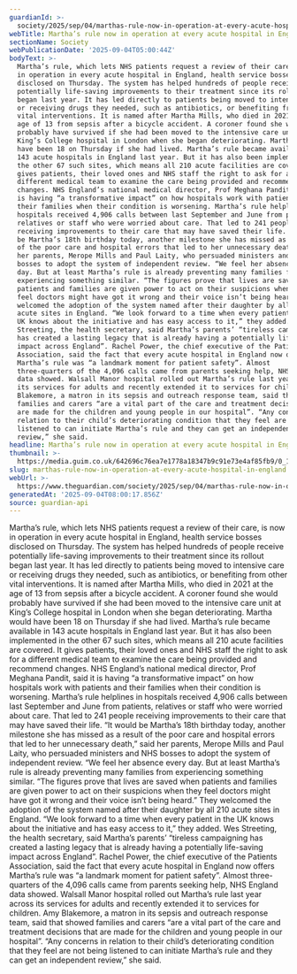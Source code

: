 ```yaml
---
guardianId: >-
  society/2025/sep/04/marthas-rule-now-in-operation-at-every-acute-hospital-in-england
webTitle: Martha’s rule now in operation at every acute hospital in England
sectionName: Society
webPublicationDate: '2025-09-04T05:00:44Z'
bodyText: >-
  Martha’s rule, which lets NHS patients request a review of their care, is now
  in operation in every acute hospital in England, health service bosses
  disclosed on Thursday. The system has helped hundreds of people receive
  potentially life-saving improvements to their treatment since its rollout
  began last year. It has led directly to patients being moved to intensive care
  or receiving drugs they needed, such as antibiotics, or benefiting from other
  vital interventions. It is named after Martha Mills, who died in 2021 at the
  age of 13 from sepsis after a bicycle accident. A coroner found she would
  probably have survived if she had been moved to the intensive care unit at
  King’s College hospital in London when she began deteriorating. Martha would
  have been 18 on Thursday if she had lived. Martha’s rule became available in
  143 acute hospitals in England last year. But it has also been implemented in
  the other 67 such sites, which means all 210 acute facilities are covered. It
  gives patients, their loved ones and NHS staff the right to ask for a
  different medical team to examine the care being provided and recommend
  changes. NHS England’s national medical director, Prof Meghana Pandit, said it
  is having “a transformative impact” on how hospitals work with patients and
  their families when their condition is worsening. Martha’s rule helplines in
  hospitals received 4,906 calls between last September and June from patients,
  relatives or staff who were worried about care. That led to 241 people
  receiving improvements to their care that may have saved their life. “It would
  be Martha’s 18th birthday today, another milestone she has missed as a result
  of the poor care and hospital errors that led to her unnecessary death,” said
  her parents, Merope Mills and Paul Laity, who persuaded ministers and NHS
  bosses to adopt the system of independent review. “We feel her absence every
  day. But at least Martha’s rule is already preventing many families from
  experiencing something similar. “The figures prove that lives are saved when
  patients and families are given power to act on their suspicions when they
  feel doctors might have got it wrong and their voice isn’t being heard.” They
  welcomed the adoption of the system named after their daughter by all 210
  acute sites in England. “We look forward to a time when every patient in the
  UK knows about the initiative and has easy access to it,” they added. Wes
  Streeting, the health secretary, said Martha’s parents’ “tireless campaigning
  has created a lasting legacy that is already having a potentially life-saving
  impact across England”. Rachel Power, the chief executive of the Patients
  Association, said the fact that every acute hospital in England now offers
  Martha’s rule was “a landmark moment for patient safety”. Almost
  three-quarters of the 4,096 calls came from parents seeking help, NHS England
  data showed. Walsall Manor hospital rolled out Martha’s rule last year across
  its services for adults and recently extended it to services for children. Amy
  Blakemore, a matron in its sepsis and outreach response team, said that showed
  families and carers “are a vital part of the care and treatment decisions that
  are made for the children and young people in our hospital”. “Any concerns in
  relation to their child’s deteriorating condition that they feel are not being
  listened to can initiate Martha’s rule and they can get an independent
  review,” she said.
headline: Martha’s rule now in operation at every acute hospital in England
thumbnail: >-
  https://media.guim.co.uk/642696c76ea7e1778a18347b9c91e73e4af85fb9/0_124_1629_1302/500.jpg
slug: marthas-rule-now-in-operation-at-every-acute-hospital-in-england
webUrl: >-
  https://www.theguardian.com/society/2025/sep/04/marthas-rule-now-in-operation-at-every-acute-hospital-in-england
generatedAt: '2025-09-04T08:00:17.856Z'
source: guardian-api
---
```

Martha’s rule, which lets NHS patients request a review of their care, is now in operation in every acute hospital in England, health service bosses disclosed on Thursday. The system has helped hundreds of people receive potentially life-saving improvements to their treatment since its rollout began last year. It has led directly to patients being moved to intensive care or receiving drugs they needed, such as antibiotics, or benefiting from other vital interventions. It is named after Martha Mills, who died in 2021 at the age of 13 from sepsis after a bicycle accident. A coroner found she would probably have survived if she had been moved to the intensive care unit at King’s College hospital in London when she began deteriorating. Martha would have been 18 on Thursday if she had lived. Martha’s rule became available in 143 acute hospitals in England last year. But it has also been implemented in the other 67 such sites, which means all 210 acute facilities are covered. It gives patients, their loved ones and NHS staff the right to ask for a different medical team to examine the care being provided and recommend changes. NHS England’s national medical director, Prof Meghana Pandit, said it is having “a transformative impact” on how hospitals work with patients and their families when their condition is worsening. Martha’s rule helplines in hospitals received 4,906 calls between last September and June from patients, relatives or staff who were worried about care. That led to 241 people receiving improvements to their care that may have saved their life. “It would be Martha’s 18th birthday today, another milestone she has missed as a result of the poor care and hospital errors that led to her unnecessary death,” said her parents, Merope Mills and Paul Laity, who persuaded ministers and NHS bosses to adopt the system of independent review. “We feel her absence every day. But at least Martha’s rule is already preventing many families from experiencing something similar. “The figures prove that lives are saved when patients and families are given power to act on their suspicions when they feel doctors might have got it wrong and their voice isn’t being heard.” They welcomed the adoption of the system named after their daughter by all 210 acute sites in England. “We look forward to a time when every patient in the UK knows about the initiative and has easy access to it,” they added. Wes Streeting, the health secretary, said Martha’s parents’ “tireless campaigning has created a lasting legacy that is already having a potentially life-saving impact across England”. Rachel Power, the chief executive of the Patients Association, said the fact that every acute hospital in England now offers Martha’s rule was “a landmark moment for patient safety”. Almost three-quarters of the 4,096 calls came from parents seeking help, NHS England data showed. Walsall Manor hospital rolled out Martha’s rule last year across its services for adults and recently extended it to services for children. Amy Blakemore, a matron in its sepsis and outreach response team, said that showed families and carers “are a vital part of the care and treatment decisions that are made for the children and young people in our hospital”. “Any concerns in relation to their child’s deteriorating condition that they feel are not being listened to can initiate Martha’s rule and they can get an independent review,” she said.
